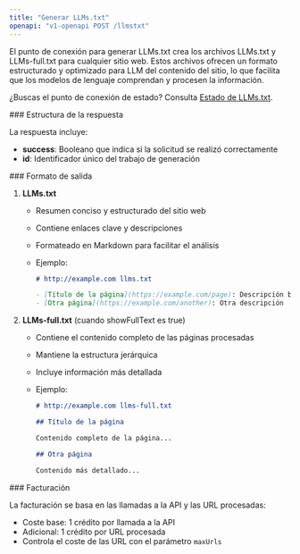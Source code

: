 ```yaml
---
title: "Generar LLMs.txt"
openapi: "v1-openapi POST /llmstxt"
---
```


El punto de conexión para generar LLMs.txt crea los archivos LLMs.txt y LLMs-full.txt para cualquier sitio web. Estos archivos ofrecen un formato estructurado y optimizado para LLM del contenido del sitio, lo que facilita que los modelos de lenguaje comprendan y procesen la información.

¿Buscas el punto de conexión de estado? Consulta [Estado de LLMs.txt](/es/api-reference/endpoint/llmstxt-get).

<div id="response-structure">
  ### Estructura de la respuesta
</div>

La respuesta incluye:

* **success**: Booleano que indica si la solicitud se realizó correctamente
* **id**: Identificador único del trabajo de generación

<div id="output-format">
  ### Formato de salida
</div>

1. **LLMs.txt**

   * Resumen conciso y estructurado del sitio web
   * Contiene enlaces clave y descripciones
   * Formateado en Markdown para facilitar el análisis
   * Ejemplo:

     ```markdown
     # http://example.com llms.txt

     - [Título de la página](https://example.com/page): Descripción breve
     - [Otra página](https://example.com/another): Otra descripción
     ```

2. **LLMs-full.txt** (cuando showFullText es true)

   * Contiene el contenido completo de las páginas procesadas
   * Mantiene la estructura jerárquica
   * Incluye información más detallada
   * Ejemplo:

     ```markdown
     # http://example.com llms-full.txt

     ## Título de la página

     Contenido completo de la página...

     ## Otra página

     Contenido más detallado...
     ```

<div id="billing">
  ### Facturación
</div>

La facturación se basa en las llamadas a la API y las URL procesadas:

* Coste base: 1 crédito por llamada a la API
* Adicional: 1 crédito por URL procesada
* Controla el coste de las URL con el parámetro `maxUrls`
